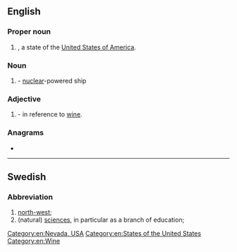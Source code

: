 {{also|Nv|nV|N-V|N.V.|n.V.}}
==English==

===Proper noun===
{{head|en|proper noun}}

# {{abbreviation of|lang=en|[[Nevada]]|nodot=1}}, a state of the [[United States of America]].

===Noun===
{{en-noun}}

# {{initialism of|lang=en|[[nuclear]] [[vessel]]|nodot=1}} - [[nuclear]]-powered ship

===Adjective===
{{en-adj|-}}

# {{initialism of|lang=en|[[non-]][[vintage]]|nodot=1}} - in reference to [[wine]].

===Anagrams===
* {{anagrams|en|a=nv|VN|Vn.}}

[[Category:en:Nevada, USA]]
[[Category:en:States of the United States]]
[[Category:en:Wine]]

----

==Swedish==

===Abbreviation===
{{rfc-header|Abbreviation}}
{{head|sv|abbreviation}}

# [[north-west]]; {{abbreviation of|nordväst|lang=sv}}
# (natural) [[sciences]], in particular as a branch of education; {{abbreviation of|naturvetenskap|lang=sv}}